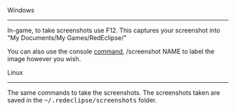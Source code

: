 Windows
----
In-game, to take screenshots use F12. This captures your screenshot into "My Documents/My Games/RedEclipse/"

You can also use the console [[Commands|command]], /screenshot NAME  to label the image however you wish.

Linux
----
The same commands to take the screenshots. The screenshots taken are saved in the <span style="font-family: monospace">~/.redeclipse/screenshots</span> folder.